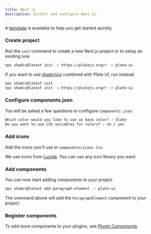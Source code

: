 ```yaml
---
title: Next.js
description: Install and configure Next.js.
---
```


<Callout>

A [template](https://github.com/udecode/plate/tree/main/templates/plate-template) is available to help you get started quickly.

</Callout>

<Steps>

### Create project

Run the `init` command to create a new Next.js project or to setup an existing one:

```bash
npx shadcx@latest init -u https://platejs.org/r -n plate-ui
```

If you want to use [shadcn/ui](https://ui.shadcn.com/) combined with Plate UI, run instead:

```bash
npx shadcx@latest init
npx shadcx@latest init -u https://platejs.org/r -n plate-ui
```

### Configure components.json

You will be asked a few questions to configure `components.json`:

```txt showLineNumbers
Which color would you like to use as base color? › Slate
Do you want to use CSS variables for colors? › no / yes
```

### Add icons

Add the icons you'll use in `components/icons.tsx`:

<ComponentSource src="../../templates/plate-playground-template/src/components/icons.tsx" />

We use icons from [Lucide](https://lucide.dev). You can use any icon library you want.

### Add components

You can now start adding components to your project.

```bash
npx shadcx@latest add paragraph-element -r plate-ui
```

The command above will add the `ParagraphElement` component to your project.

### Register components

To add more components to your plugins, see [Plugin Components](/docs/plugin-components#register-components).

</Steps>